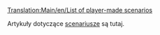 [[Translation:Main/en/List of player-made scenarios]]

Artykuły dotyczące  <!--[[Main/en/Scenario|scenarios]]-->[[Main/pl/Scenariusz|scenariusze]] są tutaj.